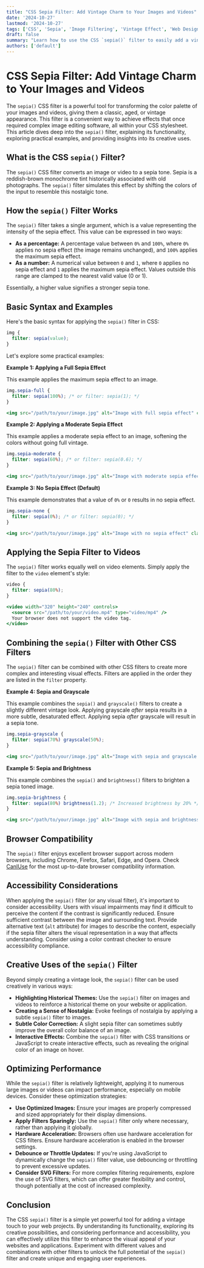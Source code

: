 ```yaml
---
title: "CSS Sepia Filter: Add Vintage Charm to Your Images and Videos"
date: '2024-10-27'
lastmod: '2024-10-27'
tags: ['CSS', 'Sepia', 'Image Filtering', 'Vintage Effect', 'Web Design', 'Frontend Development', 'CSS Filters']
draft: false
summary: "Learn how to use the CSS `sepia()` filter to easily add a vintage, aged, or antique look to your images and videos. Explore practical examples, browser compatibility, and creative uses of this powerful CSS property."
authors: ['default']
---
```


# CSS Sepia Filter: Add Vintage Charm to Your Images and Videos

The `sepia()` CSS filter is a powerful tool for transforming the color palette of your images and videos, giving them a classic, aged, or vintage appearance. This filter is a convenient way to achieve effects that once required complex image editing software, all within your CSS stylesheet.  This article dives deep into the `sepia()` filter, explaining its functionality, exploring practical examples, and providing insights into its creative uses.

## What is the CSS `sepia()` Filter?

The `sepia()` CSS filter converts an image or video to a sepia tone. Sepia is a reddish-brown monochrome tint historically associated with old photographs. The `sepia()` filter simulates this effect by shifting the colors of the input to resemble this nostalgic tone.

## How the `sepia()` Filter Works

The `sepia()` filter takes a single argument, which is a value representing the intensity of the sepia effect. This value can be expressed in two ways:

*   **As a percentage:** A percentage value between `0%` and `100%`, where `0%` applies no sepia effect (the image remains unchanged), and `100%` applies the maximum sepia effect.
*   **As a number:**  A numerical value between `0` and `1`, where `0` applies no sepia effect and `1` applies the maximum sepia effect.  Values outside this range are clamped to the nearest valid value (0 or 1).

Essentially, a higher value signifies a stronger sepia tone.

## Basic Syntax and Examples

Here's the basic syntax for applying the `sepia()` filter in CSS:

```css
img {
  filter: sepia(value);
}
```

Let's explore some practical examples:

**Example 1: Applying a Full Sepia Effect**

This example applies the maximum sepia effect to an image.

```css
img.sepia-full {
  filter: sepia(100%); /* or filter: sepia(1); */
}
```

```jsx
<img src="/path/to/your/image.jpg" alt="Image with full sepia effect" className="sepia-full" />
```

**Example 2: Applying a Moderate Sepia Effect**

This example applies a moderate sepia effect to an image, softening the colors without going full vintage.

```css
img.sepia-moderate {
  filter: sepia(60%); /* or filter: sepia(0.6); */
}
```

```jsx
<img src="/path/to/your/image.jpg" alt="Image with moderate sepia effect" className="sepia-moderate" />
```

**Example 3: No Sepia Effect (Default)**

This example demonstrates that a value of `0%` or `0` results in no sepia effect.

```css
img.sepia-none {
  filter: sepia(0%); /* or filter: sepia(0); */
}
```

```jsx
<img src="/path/to/your/image.jpg" alt="Image with no sepia effect" className="sepia-none" />
```

## Applying the Sepia Filter to Videos

The `sepia()` filter works equally well on video elements. Simply apply the filter to the `video` element's style:

```css
video {
  filter: sepia(80%);
}
```

```jsx
<video width="320" height="240" controls>
  <source src="/path/to/your/video.mp4" type="video/mp4" />
  Your browser does not support the video tag.
</video>
```

## Combining the `sepia()` Filter with Other CSS Filters

The `sepia()` filter can be combined with other CSS filters to create more complex and interesting visual effects.  Filters are applied in the order they are listed in the `filter` property.

**Example 4: Sepia and Grayscale**

This example combines the `sepia()` and `grayscale()` filters to create a slightly different vintage look.  Applying grayscale *after* sepia results in a more subtle, desaturated effect. Applying sepia *after* grayscale will result in a sepia tone.

```css
img.sepia-grayscale {
  filter: sepia(70%) grayscale(50%);
}
```

```jsx
<img src="/path/to/your/image.jpg" alt="Image with sepia and grayscale effect" className="sepia-grayscale" />
```

**Example 5: Sepia and Brightness**

This example combines the `sepia()` and `brightness()` filters to brighten a sepia toned image.

```css
img.sepia-brightness {
  filter: sepia(80%) brightness(1.2); /* Increased brightness by 20% */
}
```

```jsx
<img src="/path/to/your/image.jpg" alt="Image with sepia and brightness effect" className="sepia-brightness" />
```

## Browser Compatibility

The `sepia()` filter enjoys excellent browser support across modern browsers, including Chrome, Firefox, Safari, Edge, and Opera.  Check [CanIUse](https://caniuse.com/?search=sepia) for the most up-to-date browser compatibility information.

## Accessibility Considerations

When applying the `sepia()` filter (or any visual filter), it's important to consider accessibility.  Users with visual impairments may find it difficult to perceive the content if the contrast is significantly reduced. Ensure sufficient contrast between the image and surrounding text.  Provide alternative text (`alt` attribute) for images to describe the content, especially if the sepia filter alters the visual representation in a way that affects understanding. Consider using a color contrast checker to ensure accessibility compliance.

## Creative Uses of the `sepia()` Filter

Beyond simply creating a vintage look, the `sepia()` filter can be used creatively in various ways:

*   **Highlighting Historical Themes:** Use the `sepia()` filter on images and videos to reinforce a historical theme on your website or application.
*   **Creating a Sense of Nostalgia:** Evoke feelings of nostalgia by applying a subtle `sepia()` filter to images.
*   **Subtle Color Correction:**  A slight sepia filter can sometimes subtly improve the overall color balance of an image.
*   **Interactive Effects:** Combine the `sepia()` filter with CSS transitions or JavaScript to create interactive effects, such as revealing the original color of an image on hover.

## Optimizing Performance

While the `sepia()` filter is relatively lightweight, applying it to numerous large images or videos can impact performance, especially on mobile devices. Consider these optimization strategies:

*   **Use Optimized Images:** Ensure your images are properly compressed and sized appropriately for their display dimensions.
*   **Apply Filters Sparingly:**  Use the `sepia()` filter only where necessary, rather than applying it globally.
*   **Hardware Acceleration:** Browsers often use hardware acceleration for CSS filters. Ensure hardware acceleration is enabled in the browser settings.
*   **Debounce or Throttle Updates:** If you're using JavaScript to dynamically change the `sepia()` filter value, use debouncing or throttling to prevent excessive updates.
*   **Consider SVG Filters:** For more complex filtering requirements, explore the use of SVG filters, which can offer greater flexibility and control, though potentially at the cost of increased complexity.

## Conclusion

The CSS `sepia()` filter is a simple yet powerful tool for adding a vintage touch to your web projects.  By understanding its functionality, exploring its creative possibilities, and considering performance and accessibility, you can effectively utilize this filter to enhance the visual appeal of your websites and applications.  Experiment with different values and combinations with other filters to unlock the full potential of the `sepia()` filter and create unique and engaging user experiences.